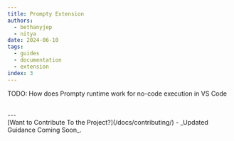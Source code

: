 ```yaml
---
title: Prompty Extension
authors:
  - bethanyjep
  - nitya
date: 2024-06-10
tags:
  - guides
  - documentation
  - extension
index: 3
---
```


TODO: How does Prompty runtime work for no-code execution in VS Code

<br/>
---
<br/>
[Want to Contribute To the Project?](/docs/contributing/) - _Updated Guidance Coming Soon_.
